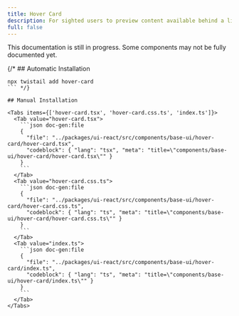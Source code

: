 ```yaml
---
title: Hover Card
description: For sighted users to preview content available behind a link.
full: false
---
```


<Callout type='warn'>
  This documentation is still in progress. Some components may not be fully documented yet.
</Callout>

{/* ## Automatic Installation

```package-install
npx twistail add hover-card
``` */}

## Manual Installation

<Tabs items={['hover-card.tsx', 'hover-card.css.ts', 'index.ts']}>
  <Tab value="hover-card.tsx">
    ```json doc-gen:file
    {
      "file": "../packages/ui-react/src/components/base-ui/hover-card/hover-card.tsx",
      "codeblock": { "lang": "tsx", "meta": "title=\"components/base-ui/hover-card/hover-card.tsx\"" }
    }
    ```
  </Tab>
  <Tab value="hover-card.css.ts">
    ```json doc-gen:file
    {
      "file": "../packages/ui-react/src/components/base-ui/hover-card/hover-card.css.ts",
      "codeblock": { "lang": "ts", "meta": "title=\"components/base-ui/hover-card/hover-card.css.ts\"" }
    }
    ```
  </Tab>
  <Tab value="index.ts">
    ```json doc-gen:file
    {
      "file": "../packages/ui-react/src/components/base-ui/hover-card/index.ts",
      "codeblock": { "lang": "ts", "meta": "title=\"components/base-ui/hover-card/index.ts\"" }
    }
    ```
  </Tab>
</Tabs>

